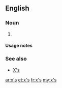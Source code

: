 {{also|xs|Xs|XS|X's}}
==English==

===Noun===
{{head|en|noun plural form}}

# {{plural of|x|lang=en}}

====Usage notes====
{{U:en:plurals of letters}}

===See also===
* [[X's]]

[[ar:x's]]
[[et:x's]]
[[fr:x's]]
[[my:x's]]